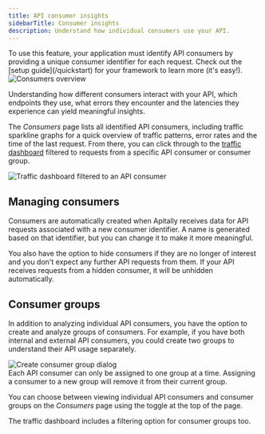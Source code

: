 ```yaml
---
title: API consumer insights
sidebarTitle: Consumer insights
description: Understand how individual consumers use your API.
---
```


<Tip>
  To use this feature, your application must identify API consumers by providing a unique consumer identifier for each request. Check out the [setup guide](/quickstart) for your framework to learn more (it's easy!).
</Tip>

<Card>
  <div style={{ margin: "-1.25rem -1.5rem" }}>
    <img src="https://assets.apitally.io/docs/consumers.webp" alt="Consumers overview" />
  </div>
</Card>

Understanding how different consumers interact with your API, which endpoints they use, what errors they encounter and the latencies they experience can yield meaningful insights.

The *Consumers* page lists all identified API consumers, including traffic sparkline graphs for a quick overview of traffic patterns, error rates and the time of the last request.
From there, you can click through to the [traffic dashboard](/features/traffic-dashboard) filtered to requests from a specific API consumer or consumer group.

<Card>
  <div style={{ margin: "-1.25rem -1.5rem" }}>
    <img src="https://assets.apitally.io/docs/traffic-requests-consumer.webp" alt="Traffic dashboard filtered to an API consumer" />
  </div>
</Card>

## Managing consumers

Consumers are automatically created when Apitally receives data for API requests associated with a new consumer identifier.
A name is generated based on that identifier, but you can change it to make it more meaningful.

You also have the option to hide consumers if they are no longer of interest and you don't expect any further API requests from them.
If your API receives requests from a hidden consumer, it will be unhidden automatically.

## Consumer groups

In addition to analyzing individual API consumers, you have the option to create and analyze groups of consumers.
For example, if you have both internal and external API consumers, you could create two groups to understand their API usage separately.

<Card>
  <div style={{ margin: "-1.25rem -1.5rem" }}>
    <img src="https://assets.apitally.io/docs/create-consumer-group.webp" alt="Create consumer group dialog" />
  </div>
</Card>

<Note>
  Each API consumer can only be assigned to one group at a time. Assigning a consumer to a new group will remove it from their current group.
</Note>

You can choose between viewing individual API consumers and consumer groups on the *Consumers* page using the toggle at the top of the page.

The traffic dashboard includes a filtering option for consumer groups too.
